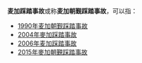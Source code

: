 '''麦加踩踏事故'''或称'''麦加朝觐踩踏事故'''，可以指：

*[[1990年麦加朝觐踩踏事故|1990年麦加朝觐踩踏事故]]
*[[2004年麥加踩踏事故|2004年麥加踩踏事故]]
*[[2006年麦加踩踏事故|2006年麦加踩踏事故]]
*[[2015年麥加朝覲踩踏事故|2015年麥加朝覲踩踏事故]]

{{Disambiguation|Cat=六字事件消歧义}}